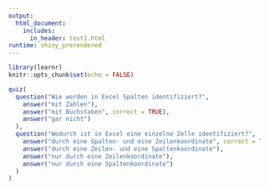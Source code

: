 ```yaml
---
output: 
  html_document:
    includes:
      in_header: test1.html
runtime: shiny_prerendered
---
```


```r
library(learnr)
knitr::opts_chunk$set(echo = FALSE)
```



```r
quiz(
  question("Wie werden in Excel Spalten identifiziert?",
    answer("mit Zahlen"),
    answer("mit Buchstaben", correct = TRUE),
    answer("gar nicht")
  ),
  question("Wodurch ist in Excel eine einzelne Zelle identifiziert?",
    answer("durch eine Spalten- und eine Zeilenkoordinate", correct = TRUE),
    answer("durch eine Zeilen- und eine Spaltenkoordinate"),
    answer("nur durch eine Zeilenkoordinate"),
    answer("nur durch eine Spaltenkoordinate")
  )
)
```

<div data-iframe-height></div>
